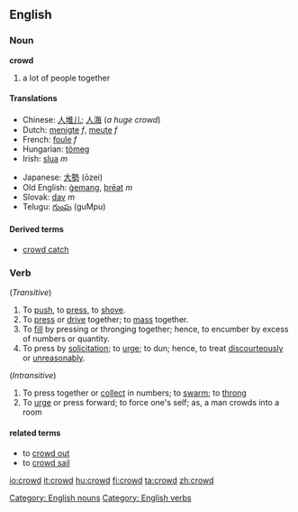 ==English==

===Noun===
'''crowd'''

# a lot of people together

====Translations====
{{top}}
*Chinese: [[人堆儿]]; [[人海]] (''a huge crowd'')
*Dutch: [[menigte]] ''f'', [[meute]] ''f''
*French: [[foule]] ''f''
*Hungarian: [[tömeg]]
*Irish: [[slua]] ''m''
{{mid}}
*Japanese: [[大勢]] (ōzei)
*Old English: [[gemang|ġemang]], [[þreat|þrēat]] ''m''
*Slovak: [[dav#Slovak|dav]] ''m''
*Telugu: [[గుంపు]] (guMpu)
{{bottom}}

====Derived terms====
* [[crowd catch]]

===Verb===
{{en-infl-reg-consonant|crowd||}}

(''Transitive'')
# To [[push]], to [[press]], to [[shove]].
# To [[press]] or [[drive]] together; to [[mass]] together.
# To [[fill]] by pressing or thronging together; hence, to encumber by excess of numbers or quantity.
# To press by [[solicitation]]; to [[urge]]; to dun; hence, to treat [[discourteously]] or [[unreasonably]].
(''Intransitive'')
# To press together or [[collect]] in numbers; to [[swarm]]; to [[throng]]
# To [[urge]] or press forward; to force one's self; as, a man crowds into a room

====related terms====
* to [[crowd out]]
* to [[crowd sail]]

{{Webster}}
[[Category: English nouns]]
[[Category: English verbs]]

[[io:crowd]]
[[it:crowd]]
[[hu:crowd]]
[[fi:crowd]]
[[ta:crowd]]
[[zh:crowd]]